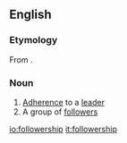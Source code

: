 ==English==

===Etymology===
From {{suffix|follower|ship|lang=en}}.

===Noun===
{{en-noun|-}}

# [[adherence|Adherence]] to a [[leader]]
# A group of [[follower]]s

[[io:followership]]
[[it:followership]]